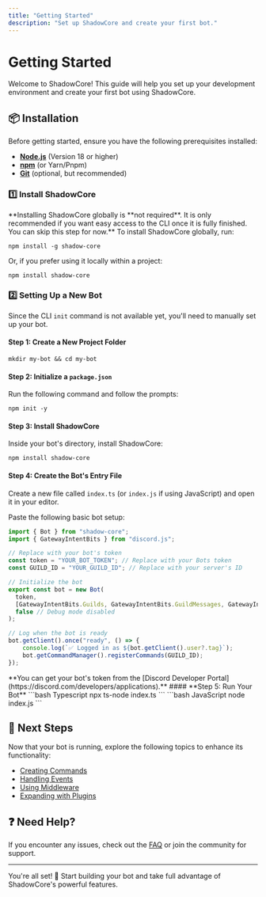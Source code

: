 ```yaml
---
title: "Getting Started"
description: "Set up ShadowCore and create your first bot."
---
```


# Getting Started

Welcome to ShadowCore! This guide will help you set up your development environment and create your first bot using ShadowCore.

## 📦 Installation

Before getting started, ensure you have the following prerequisites installed:

- **[Node.js](https://nodejs.org/)** (Version 18 or higher)
- **[npm](https://www.npmjs.com/)** (or Yarn/Pnpm)
- **[Git](https://git-scm.com/)** (optional, but recommended)

### 1️⃣ Install ShadowCore
<Warning>
    **Installing ShadowCore globally is **not required**. It is only recommended if you want easy access to the CLI once it is fully finished. You can skip this step for now.**
</Warning>
To install ShadowCore globally, run:

```
npm install -g shadow-core
```

Or, if you prefer using it locally within a project:

```
npm install shadow-core
```

### 2️⃣ Setting Up a New Bot

Since the CLI `init` command is not available yet, you'll need to manually set up your bot.

#### **Step 1: Create a New Project Folder**
```
mkdir my-bot && cd my-bot
```

#### **Step 2: Initialize a `package.json`**
Run the following command and follow the prompts:
```
npm init -y
```

#### **Step 3: Install ShadowCore**
Inside your bot's directory, install ShadowCore:

```
npm install shadow-core
```

#### **Step 4: Create the Bot's Entry File**
Create a new file called `index.ts` (or `index.js` if using JavaScript) and open it in your editor.

Paste the following basic bot setup:

```ts
import { Bot } from "shadow-core";
import { GatewayIntentBits } from "discord.js";

// Replace with your bot's token
const token = "YOUR_BOT_TOKEN"; // Replace with your Bots token
const GUILD_ID = "YOUR_GUILD_ID"; // Replace with your server's ID

// Initialize the bot
export const bot = new Bot(
  token,
  [GatewayIntentBits.Guilds, GatewayIntentBits.GuildMessages, GatewayIntentBits.MessageContent],
  false // Debug mode disabled
);

// Log when the bot is ready
bot.getClient().once("ready", () => {
    console.log(`✅ Logged in as ${bot.getClient().user?.tag}`);
    bot.getCommandManager().registerCommands(GUILD_ID);
});
```
<Info>
    **You can get your bot's token from the [Discord Developer Portal](https://discord.com/developers/applications).** 
</Info>
#### **Step 5: Run Your Bot**

<CodeGroup>
  ```bash Typescript
  npx ts-node index.ts
  ```
  ```bash JavaScript
  node index.js
  ```
</CodeGroup>

## 🎯 Next Steps

Now that your bot is running, explore the following topics to enhance its functionality:

- [Creating Commands](../commands)
- [Handling Events](../events)
- [Using Middleware](../middleware)
- [Expanding with Plugins](../plugins)

## ❓ Need Help?

If you encounter any issues, check out the [FAQ](../faq) or join the community for support.

---

You're all set! 🚀 Start building your bot and take full advantage of ShadowCore's powerful features.
